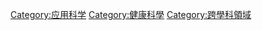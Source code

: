 {{Commonscat|Pharmacology}}

[[Category:应用科学|Category:应用科学]]
[[Category:健康科學|Category:健康科學]]
[[Category:跨學科領域|Category:跨學科領域]]